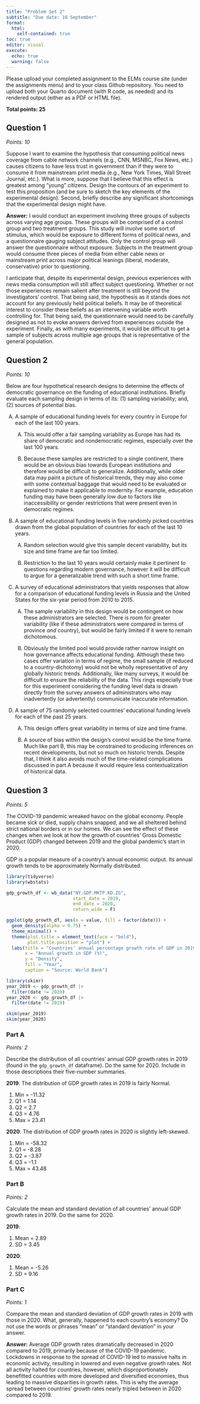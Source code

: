 ```yaml
---
title: "Problem Set 2"
subtitle: "Due date: 18 September"
format: 
  html:
    self-contained: true
toc: true
editor: visual
execute: 
  echo: true
  warning: false
---
```


Please upload your completed assignment to the ELMs course site (under the assignments menu) and to your class Github repository. You need to upload both your Quarto document (with R code, as needed) and its rendered output (either as a PDF or HTML file).

**Total points: 25**

## Question 1

*Points: 10*

Suppose I want to examine the hypothesis that consuming political news coverage from cable network channels (e.g., CNN, MSNBC, Fox News, etc.) causes citizens to have less trust in government than if they were to consume it from mainstream print media (e.g., New York Times, Wall Street Journal, etc.). What is more, suppose that I believe that this effect is greatest among "young" citizens. Design the contours of an experiment to test this proposition (and be sure to sketch the key elements of the experimental design). Second, briefly describe any significant shortcomings that the experimental design might have.

**Answer:** I would conduct an experiment involving three groups of subjects across varying age groups. These groups will be comprised of a control group and two treatment groups. This study will involve some sort of stimulus, which would be exposure to different forms of political news, and a questionnaire gauging subject attitudes. Only the control group will answer the questionnaire without exposure. Subjects in the treatment group would consume three pieces of media from either cable news or mainstream print across major political leanings (liberal, moderate, conservative) prior to questioning.

I anticipate that, despite its experimental design, previous experiences with news media consumption will still affect subject questioning. Whether or not those experiences remain salient after treatment is still beyond the investigators' control. That being said, the hypothesis as it stands does not account for any previously held political beliefs. It may be of theoretical interest to consider these beliefs as an intervening variable worth controlling for. That being said, the questionnaire would need to be carefully designed as not to evoke answers derived from experiences outside the experiment. Finally, as with many experiments, it would be difficult to get a sample of subjects across multiple age groups that is representative of the general population.

## Question 2

*Points: 10*

Below are four hypothetical research designs to determine the effects of democratic governance on the funding of educational institutions. Briefly evaluate each sampling design in terms of its: (1) sampling variability; and, (2) sources of potential bias.

A.  A sample of educational funding levels for every country in Europe for each of the last 100 years.

    A.  This would offer a fair sampling variability as Europe has had its share of democratic and nondemocratic regimes, especially over the last 100 years.

    B.  Because these samples are restricted to a single continent, there would be an obvious bias towards European institutions and therefore would be difficult to generalize. Additionally, while older data may paint a picture of historical trends, they may also come with some contextual baggage that would need to be evaluated or explained to make it applicable to modernity. For example, education funding may have been generally low due to factors like inaccessibility or gender restrictions that were present even in democratic regimes.

B.  A sample of educational funding levels in five randomly picked countries drawn from the global population of countries for each of the last 10 years.

    A.  Random selection would give this sample decent variability, but its size and time frame are far too limited.

    B.  Restriction to the last 10 years would certainly make it pertinent to questions regarding modern governance, however it will be difficult to argue for a generalizable trend with such a short time frame.

C.  A survey of educational administrators that yields responses that allow for a comparison of educational funding levels in Russia and the United States for the six-year period from 2010 to 2015.

    A.  The sample variability in this design would be contingent on how these administrators are selected. There is room for greater variability (like if these administrators were compared in terms of province *and* country), but would be fairly limited if it were to remain dichotomous.

    B.  Obviously the limited pool would provide rather narrow insight on how governance affects educational funding. Although these two cases offer variation in terms of regime, the small sample (if reduced to a country-dichotomy) would not be wholly representative of any globally historic trends. Additionally, like many surveys, it would be difficult to ensure the reliability of the data. This rings especially true for this experiment considering the funding level data is drawn directly from the survey answers of administrators who may inadvertently (or advertently) communicate inaccurate information.

D.  A sample of 75 randomly selected countries' educational funding levels for each of the past 25 years.

    A.  This design offers great variability in terms of size and time frame.

    B.  A source of bias within the design's control would be the time frame. Much like part B, this may be constrained to producing inferences on recent developments, but not so much on historic trends. Despite that, I think it also avoids much of the time-related complications discussed in part A because it would require less contextualization of historical data.

## Question 3

*Points: 5*

The COVID-19 pandemic wreaked havoc on the global economy. People became sick or died, supply chains snapped, and we all sheltered behind strict national borders or in our homes. We can see the effect of these changes when we look at how the growth of countries' Gross Domestic Product (GDP) changed between 2019 and the global pandemic's start in 2020.

::: callout-note
GDP is a popular measure of a country's annual economic output. Its annual growth tends to be approximately Normally distributed.
:::

```r
library(tidyverse)
library(wbstats)

gdp_growth_df <- wb_data("NY.GDP.MKTP.KD.ZG", 
                         start_date = 2019, 
                         end_date = 2020, 
                         return_wide = F)

ggplot(gdp_growth_df, aes(x = value, fill = factor(date))) + 
  geom_density(alpha = 0.75) + 
  theme_minimal() + 
  theme(plot.title = element_text(face = "bold"),
        plot.title.position = "plot") + 
  labs(title = "Countries' annual percentage growth rate of GDP in 2019 and 2020",
       x = "Annual growth in GDP (%)",
       y = "Density",
       fill = "Year",
       caption = "Source: World Bank")

library(skimr)
year_2019 <- gdp_growth_df |> 
  filter(date != 2020) 
year_2020 <- gdp_growth_df |> 
  filter(date != 2019)

skim(year_2019)
skim(year_2020)
```

### Part A

*Points: 2*

Describe the distribution of all countries' annual GDP growth rates in 2019 (found in the `gdp_growth_df` dataframe). Do the same for 2020. Include in those descriptions their five-number summaries.

**2019**: The distribution of GDP growth rates in 2019 is fairly Normal.

1.  Min = -11.32
2.  Q1 = 1.14
3.  Q2 = 2.7
4.  Q3 = 4.76
5.  Max = 23.41

**2020**: The distribution of GDP growth rates in 2020 is slightly left-skewed.

1.  Min = -58.32
2.  Q1 = -8.28
3.  Q2 = -3.87
4.  Q3 = -1.1
5.  Max = 43.48

### Part B

*Points: 2*

Calculate the mean and standard deviation of all countries' annual GDP growth rates in 2019. Do the same for 2020.

**2019**:

1.  Mean = 2.89
2.  SD = 3.45

**2020**:

1.  Mean = -5.26
2.  SD = 9.16

### Part C

*Points: 1*

Compare the mean and standard deviation of GDP growth rates in 2019 with those in 2020. What, generally, happened to each country's economy? Do not use the words or phrases "mean" or "standard deviation" in your answer.

**Answer:** Average GDP growth rates dramatically decreased in 2020 compared to 2019, primarily because of the COVID-19 pandemic. Lockdowns in response to the spread of COVID-19 led to massive halts in economic activity, resulting in lowered and even negative growth rates. Not all activity halted for countries, however, which disproportionately benefitted countries with more developed and diversified economies, thus leading to massive disparities in growth rates. This is why the average spread between countries' growth rates nearly tripled between in 2020 compared to 2019.

